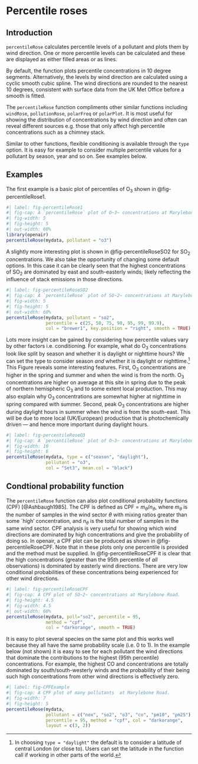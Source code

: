 # Percentile roses {#sec-percentileRose}

## Introduction

`percentileRose` calculates percentile levels of a pollutant and
plots them by wind direction. One or more percentile levels can be
calculated and these are displayed as either filled areas or as lines.

By default, the function plots percentile concentrations in 10 degree
segments. Alternatively, the levels by wind direction are calculated
using a cyclic smooth cubic spline. The wind directions are rounded to
the nearest 10 degrees, consistent with surface data from the UK Met
Office before a smooth is fitted.

The `percentileRose` function compliments other similar functions
including `windRose`, `pollutionRose`, `polarFreq` or
`polarPlot`. It is most useful for showing the distribution of
concentrations by wind direction and often can reveal different
sources e.g. those that only affect high percentile concentrations
such as a chimney stack.

Similar to other functions, flexible conditioning is available through
the `type` option. It is easy for example to consider multiple
percentile values for a pollutant by season, year and so on. See
examples below.

## Examples

The first example is a basic plot of percentiles of O~3~ shown in @fig-percentileRose1.

```r
#| label: fig-percentileRose1
#| fig-cap: A `percentileRose` plot of O~3~ concentrations at Marylebone Road. The percentile intervals are shaded and are shown by wind direction. It shows for example that higher concentrations occur for northerly winds, as expected at this location. However, it also shows, for example the actual value of the 95th percentile O~3~ concentration.
#| fig-width: 5
#| fig-height: 5
#| out-width: 60%
library(openair)
percentileRose(mydata, pollutant = "o3")
```

A slightly more interesting plot is shown in @fig-percentileRoseSO2 for SO~2~ concentrations. We also
take the opportunity of changing some default options. In this case it
can be clearly seen that the highest concentrations of SO~2~ are
dominated by east and south-easterly winds; likely reflecting the
influence of stack emissions in those directions.

```r
#| label: fig-percentileRoseSO2
#| fig-cap: A `percentileRose` plot of SO~2~ concentrations at Marylebone Road. The percentile intervals are shaded and are shown by wind direction. This plot sets some user-defined percentile levels to consider the higher SO~2~ concentrations, moves the key to the right and uses an alternative colour scheme.
#| fig-width: 5
#| fig-height: 5
#| out-width: 60%
percentileRose(mydata, pollutant = "so2",
               percentile = c(25, 50, 75, 90, 95, 99, 99.9),
               col = "brewer1", key.position = "right", smooth = TRUE)
```

Lots more insight can be gained by considering how percentile values
vary by other factors i.e. conditioning. For example, what do O~3~
concentrations look like split by season and whether it is daylight or
nighttime hours? We can set the type to consider season *and*
whether it is daylight or nighttime.^[In choosing `type = "daylight"` the default is to consider a latitude of central
  London (or close to). Users can set the latitude in the function
  call if working in other parts of the world.] This Figure reveals
some interesting features. First, O~3~ concentrations are higher in
the spring and summer and when the wind is from the north. O~3~
concentrations are higher on average at this site in spring due to the
peak of northern hemispheric O~3~ and to some extent local
production. This may also explain why O~3~ concentrations are
somewhat higher at nighttime in spring compared with summer. Second,
peak O~3~ concentrations are higher during daylight hours in summer
when the wind is from the south-east. This will be due to more local
(UK/European) production that is photochemically driven --- and hence
more important during daylight hours.

```r
#| label: fig-percentileRoseO3
#| fig-cap: A `percentileRose` plot of O~3~ concentrations at Marylebone Road. The percentile intervals are shaded and are shown by wind direction.The plot shows the variation by season and whether  it is nighttime or daylight hours.
#| fig-width: 10
#| fig-height: 6
percentileRose(mydata, type = c("season", "daylight"), 
               pollutant = "o3",
               col = "Set3", mean.col = "black")
```

## Condtional probability function {#sec-CPF}

The `percentileRose` function can also plot conditional probability
functions (CPF) [@Ashbaugh1985]. The CPF is defined as CPF =
$m_\theta/n_\theta$, where $m_\theta$ is the number of samples in the
wind sector $\theta$ with mixing ratios greater than some `high'
concentration, and $n_\theta$ is the total number of samples in the
same wind sector. CPF analysis is very useful for showing which wind
directions are dominated by high concentrations and give the
probability of doing so. In [openair]{.pkg}, a CPF plot can be produced as
shown in @fig-percentileRoseCPF. Note that in these plots
only one percentile is provided and the method must be supplied. In @fig-percentileRoseCPF it is clear that the high
concentrations (greater than the 95th percentile of *all*
observations) is dominated by easterly wind directions. There are very
low conditional probabilities of these concentrations being
experienced for other wind directions. 

```r
#| label: fig-percentileRoseCPF
#| fig-cap: A CPF plot of SO~2~ concentrations at Marylebone Road.
#| fig-height: 4.5
#| fig-width: 4.5
#| out-width: 60%
percentileRose(mydata, poll="so2", percentile = 95, 
               method = "cpf",
               col = "darkorange", smooth = TRUE)
```

It is easy to plot several species on the same plot and this works
well because they all have the same probability scale (i.e. 0 to
1). In the example below (not shown) it is easy to see for each
pollutant the wind directions that dominate the contributions to the
highest (95th percentile) concentrations. For example, the highest CO
and \nox concentrations are totally dominated by south/south-westerly
winds and the probability of their being such high concentrations from
other wind directions is effectively zero.

```r
#| label: fig-CPFExample
#| fig-cap: A CPF plot of many pollutants  at Marylebone Road.
#| fig-width: 7
#| fig-height: 5
percentileRose(mydata, 
               pollutant = c("nox", "so2", "o3", "co", "pm10", "pm25"),
               percentile = 95, method = "cpf", col = "darkorange",
               layout = c(3, 2))
```
